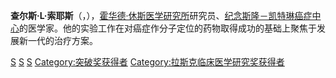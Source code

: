 {{Infobox scientist
|name              = Charles L. Sawyers
|image             = Charles Sawyers.jpg
|caption           = 
|birth_date        = {{Birth date and age|1959|1|26}}
|birth_place       = [[美國|美國]][[田納西州|田納西州]][[納什維爾|納什維爾]]
|death_date        = 
|death_place       = 
|profession        = 医学家
|specialism        = [[肿瘤学|肿瘤学]]
|research_field    = [[白血病|白血病]]
|known_for         = 
|years_active      = 
|education         = [[约翰·霍普金斯大学|约翰·霍普金斯大学]]
|work_institutions = [[纪念斯隆－凯特琳癌症中心|纪念斯隆－凯特琳癌症中心]]<br />[[霍华德·休斯医学研究所|霍华德·休斯医学研究所]]
|prizes            = [[拉斯克奖|拉斯克奖]] (2009)
|relations         = 
}}
'''查尔斯·L·索耶斯'''（{{lang_en|'''Charles L. Sawyers'''}}，{{bd|1959年|1月26日}}），[[霍华德·休斯医学研究所|霍华德·休斯医学研究所]]研究员、[[纪念斯隆－凯特琳癌症中心|纪念斯隆－凯特琳癌症中心]]的医学家。他的实验工作在对癌症作分子定位的药物取得成功的基础上聚焦于发展新一代的治疗方案。

{{突破奖获得者}}
{{拉斯克-德贝基临床医学研究奖获得者}}
{{Authority control}}
[[Category:美國醫學家|S]]
[[Category:约翰斯·霍普金斯大学校友|S]]
[[Category:美国国家科学院院士|S]]
[[Category:突破奖获得者|Category:突破奖获得者]]
[[Category:拉斯克临床医学研究奖获得者|Category:拉斯克临床医学研究奖获得者]]